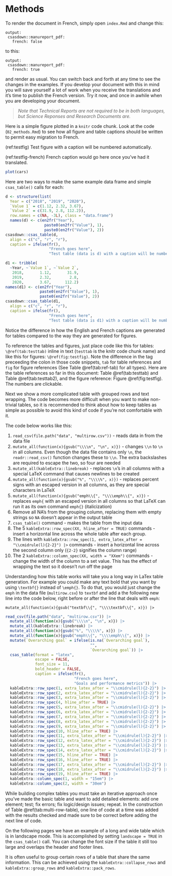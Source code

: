 # Methods

To render the document in French, simply open `index.Rmd` and change this:

````
output:
 csasdown::manureport_pdf:
   french: false
````
to this:
````
output:
 csasdown::manureport_pdf:
   french: true
````
and render as usual. You can switch back and forth at any time to see the changes in the examples. If you develop your document with this in mind you will save yourself a lot of work when you receive the translations and it's time to publish the French version. Try it now, and once in awhile when you are developing your document.

> *Note that Technical Reports are not required to be in both languages, but Science Reponses and Research Documents are.*

Here is a simple figure plotted in a `knitr` code chunk. Look at the code (`02_methods.Rmd`) to see how all figure and table captions should be written to permit easy migration to French.

(ref:testfig) Test figure with a caption will be numbered automatically.

(ref:testfig-french) French caption would go here once you've had it translated.

```r
plot(cars)
```

Here are two ways to make the same example data frame and simple `csas_table()` calls for each: 

```r
d <- structure(list(
  Year = c("2018", "2019", "2020"), 
  `Value 1` = c(1.12, 2.32, 3.67), 
  `Value 2` = c(31.9, 2.8, 112.2)), 
  row.names = c(NA, -3L), class = "data.frame")
  names(d) <- c(en2fr("Year"),
                 paste0(en2fr("Value"), 1),
                 paste0(en2fr("Value"), 2))
csasdown::csas_table(d,
  align = c("c", "r", "r"),
  caption = ifelse(fr(),
                   "French goes here",
                   "Test table (data is d) with a caption will be numbered automatically."))
```

```r
d1 <- tribble(
  ~Year, ~`Value 1`, ~`Value 2`,
   2018,       1.12,       31.9,
   2019,       2.32,        2.8,
   2020,       3.67,      112.2)
names(d1) <- c(en2fr("Year"),
               paste0(en2fr("Value"), 1),
               paste0(en2fr("Value"), 2))
csasdown::csas_table(d1,
  align = c("c", "r", "r"),
  caption = ifelse(fr(),
                   "French goes here",
                   "Test table (data is d1) with a caption will be numbered automatically."))
```

Notice the difference in how the English and French captions are generated for tables compared to the way they are generated for figures.

To reference the tables and figures, just place code like this for tables: `\@ref(tab:testtab)` inline in text (`testtab` is the knitr code chunk name) and like this for figures: `\@ref(fig:testfig)`. Note the difference in the tag preceeding the colon in those code snippets, `tab` for table references and `fig` for figure references (See Table \@ref(tab:ref-tab) for all types). Here are the table references so far in this document: Table \@ref(tab:testtab) and Table \@ref(tab:testtab2), and the figure reference: Figure \@ref(fig:testfig). The numbers are clickable.

Next we show a more complicated table with grouped rows and text wrapping. The code becomes more difficult when you want to make non-trivial tables, so it is recommended to think about how to keep tables as simple as possible to avoid this kind of code if you're not comfortable with it. 

The code below works like this:

1. `read_csv(file.path("data", "multirow.csv"))` - reads data in from the data file
2. `mutate_all(function(x){gsub("\\\\n", "\n", x)})` -  changes `\\n` to `\n` in all columns. Even though the data file contains only `\n`, the `readr::read_csv()` function changes these to `\\n`. The extra backslashes are required to escape the two, so four are needed
3. `mutate_all(kableExtra::linebreak)` -  replaces `\n`'s in all columns with a special LaTeX command that causes newlines to be created
4. `mutate_all(function(x){gsub("%", "\\\\%", x)})` - replaces percent signs with an escaped version in all columns, as they are special characters in LaTeX
5. `mutate_all(function(x){gsub("emph\\{", "\\\\emph\\{", x)})` - replaces `emph{` with an escaped version in all columns so that LaTeX can run it as its own command `emph{}` (italicization)
6. Remove all NA's from the grouping column, replacing them with empty strings so `NA` doesn't appear in the output table
7. `csas_table()` command - makes the table from the input data
8. The 5 `kableExtra::row_spec(XX, hline_after = TRUE)` commands - insert a horizontal line across the whole table after each group.
9. The lines with `kableExtra::row_spec(1, extra_latex_after = "\\cmidrule(l){2-2}") |>` commands - insert a horizontal line across the second column only (`{2-2}` signifies the column range)
10. The 2 `kableExtra::column_spec(XX, width = "XXem")` commands - change the width of the column to a set value. This has the effect of wrapping the text so it doesn't run off the page

Understanding how this table works will take you a long way in LaTex table generation. For example you could make any text bold that you want by using `\textbf{}` instead of `\emph{}`. To do that, you would just change the `emph` in the data file (`multirow.csv`) to `textbf` and add a the following new line into the code below, right before or after the line that deals with `emph`:

`mutate_all(function(x){gsub("textbf\\{", "\\\\textbf\\{", x)}) |>`

```r
read_csv(file.path("data", "multirow.csv")) |> 
  mutate_all(function(x){gsub("\\\\n", "\n", x)}) |> 
  mutate_all(kableExtra::linebreak) |>
  mutate_all(function(x){gsub("%", "\\\\%", x)}) |> 
  mutate_all(function(x){gsub("emph\\{", "\\\\emph\\{", x)}) |> 
  mutate(`Overarching goal` = ifelse(is.na(`Overarching goal`),
                                     "",
                                     `Overarching goal`)) |> 
  csas_table(format = "latex",
             escape = FALSE,
             font_size = 11,
             bold_header = FALSE,
             caption = ifelse(fr(),
                              "French goes here",
                              "Goals and performance metrics")) |>
  kableExtra::row_spec(1, extra_latex_after = "\\cmidrule(l){2-2}") |> 
  kableExtra::row_spec(2, extra_latex_after = "\\cmidrule(l){2-2}") |> 
  kableExtra::row_spec(3, extra_latex_after = "\\cmidrule(l){2-2}") |> 
  kableExtra::row_spec(4, hline_after = TRUE) |> 
  kableExtra::row_spec(5, extra_latex_after = "\\cmidrule(l){2-2}") |> 
  kableExtra::row_spec(6, extra_latex_after = "\\cmidrule(l){2-2}") |> 
  kableExtra::row_spec(7, extra_latex_after = "\\cmidrule(l){2-2}") |> 
  kableExtra::row_spec(8, extra_latex_after = "\\cmidrule(l){2-2}") |> 
  kableExtra::row_spec(9, extra_latex_after = "\\cmidrule(l){2-2}") |> 
  kableExtra::row_spec(10, hline_after = TRUE) |> 
  kableExtra::row_spec(11, extra_latex_after = "\\cmidrule(l){2-2}") |> 
  kableExtra::row_spec(12, extra_latex_after = "\\cmidrule(l){2-2}") |> 
  kableExtra::row_spec(13, extra_latex_after = "\\cmidrule(l){2-2}") |> 
  kableExtra::row_spec(14, extra_latex_after = "\\cmidrule(l){2-2}") |> 
  kableExtra::row_spec(15, hline_after = TRUE) |> 
  kableExtra::row_spec(16, hline_after = TRUE) |> 
  kableExtra::row_spec(17, extra_latex_after = "\\cmidrule(l){2-2}") |> 
  kableExtra::row_spec(18, extra_latex_after = "\\cmidrule(l){2-2}") |> 
  kableExtra::row_spec(19, hline_after = TRUE) |> 
  kableExtra::column_spec(1, width = "15em") |>
  kableExtra::column_spec(2, width = "30em")

```

While building complex tables you must take an iterative approach once you've made the basic table and want to add detailed elements: add one element; test; fix errors; fix logic/design issues; repeat. In the construction of Table \@ref(tab:multi-row-table), one line of code at a time was added with the results checked and made sure to be correct before adding the next line of code.

On the following pages we have an example of a long and wide table which is in landscape mode. This is accomplished by setting `landscape = TRUE` in the `csas_table()` call. You can change the font size if the table it still too large and overlaps the header and footer lines.

\clearpage

<!-- clearpage ends the page, and also dumps out all floats.
Floats are things like tables and figures. -->
\begin{landscapepage}
```r
yrs <- 1:45
ages <- 1:15
widelong <- matrix(round(rnorm(length(yrs) * length(ages), 20), 4),
  nr = length(yrs),
  nc = length(ages),
  dimnames = list(year = yrs, age = ages))
widelong_df <- data.frame(cbind(yrs, widelong))

csasdown::csas_table(widelong_df,
  col.names = c("Year", as.character(ages)),
  caption = "A long and wide table",
  format = "latex",
  bold_header = FALSE,
  font_size = 8)
```
\end{landscapepage}
\clearpage

It is often useful to group certain rows of a table that share the same information. This can be achieved using the `kableExtra::collapse_rows` and `kableExtra::group_rows` and `kableExtra::pack_rows`.